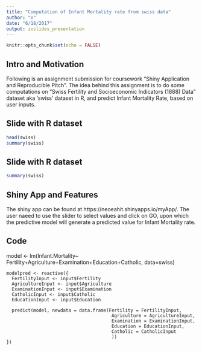 ```yaml
---
title: "Computation of Infant Mortality rate from swiss data"
author: "V"
date: "6/18/2017"
output: ioslides_presentation
---
```


```r
knitr::opts_chunk$set(echo = FALSE)
```

## Intro and Motivation

Following is an assignment submission for coursework "Shiny Application and Reproducible Pitch". The idea behind this assignment is to do some computations on "Swiss Fertility and Socioeconomic Indicators (1888) Data" dataset aka 'swiss' dataset in R, and predict Infant Mortality Rate, based on user inputs.



## Slide with R dataset

```r
head(swiss)
summary(swiss)
```

## Slide with R dataset

```r
summary(swiss)
```

## Shiny App and Features

The shiny app can be found at https://neoeahit.shinyapps.io/myApp/.
The user naeed to use the slider to select values and click on GO, upon which the predictive model will generate a predicted value for Infant Mortality rate. 

## Code

model <- lm(Infant.Mortality~ Fertility+Agriculture+Examination+Education+Catholic, data=swiss)

    modelpred <- reactive({
      FertilityInput <- input$Fertility
      AgricultureInput <- input$Agriculture
      ExaminationInput <- input$Examination
      CatholicInput <- input$Catholic
      EducationInput <- input$Education
      
      predict(model, newdata = data.frame(Fertility = FertilityInput,
                                           Agriculture = AgricultureInput,
                                           Examination = ExaminationInput,
                                           Education = EducationInput,
                                           Catholic = CatholicInput
                                           ))
    })

